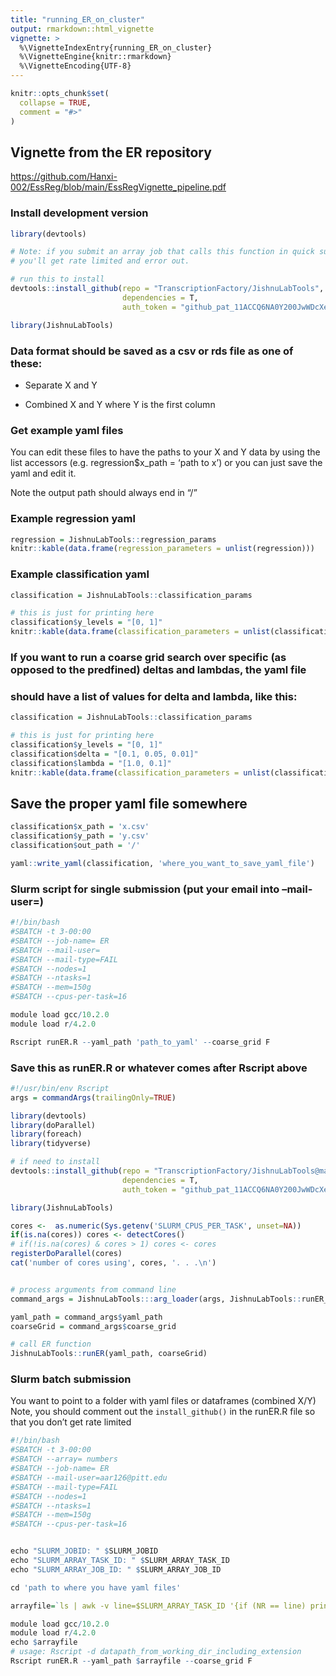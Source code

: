 ```yaml
---
title: "running_ER_on_cluster"
output: rmarkdown::html_vignette
vignette: >
  %\VignetteIndexEntry{running_ER_on_cluster}
  %\VignetteEngine{knitr::rmarkdown}
  %\VignetteEncoding{UTF-8}
---
```


```r
knitr::opts_chunk$set(
  collapse = TRUE,
  comment = "#>"
)
```

## Vignette from the ER repository

<https://github.com/Hanxi-002/EssReg/blob/main/EssRegVignette_pipeline.pdf>

### Install development version

```r
library(devtools)

# Note: if you submit an array job that calls this function in quick succession,
# you'll get rate limited and error out.

# run this to install 
devtools::install_github(repo = "TranscriptionFactory/JishnuLabTools", force = F,
                         dependencies = T,
                         auth_token = "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")

library(JishnuLabTools)
```

### Data format should be saved as a csv or rds file as one of these:

-   Separate X and Y

-   Combined X and Y where Y is the first column

### Get example yaml files

You can edit these files to have the paths to your X and Y data by using the list accessors (e.g. regression\$x_path = 'path to x') or you can just save the yaml and edit it.

Note the output path should always end in "/"

### Example regression yaml

```r

regression = JishnuLabTools::regression_params
knitr::kable(data.frame(regression_parameters = unlist(regression)))
```

### Example classification yaml

```r

classification = JishnuLabTools::classification_params

# this is just for printing here
classification$y_levels = "[0, 1]"
knitr::kable(data.frame(classification_parameters = unlist(classification)))

```

### If you want to run a coarse grid search over specific (as opposed to the predfined) deltas and lambdas, the yaml file 
### should have a list of values for delta and lambda, like this:
```r

classification = JishnuLabTools::classification_params

# this is just for printing here
classification$y_levels = "[0, 1]"
classification$delta = "[0.1, 0.05, 0.01]"
classification$lambda = "[1.0, 0.1]"
knitr::kable(data.frame(classification_parameters = unlist(classification)))

```

## Save the proper yaml file somewhere

```r

classification$x_path = 'x.csv'
classification$y_path = 'y.csv'
classification$out_path = '/'

yaml::write_yaml(classification, 'where_you_want_to_save_yaml_file')

```




### Slurm script for single submission (put your email into --mail-user=)

```r

#!/bin/bash
#SBATCH -t 3-00:00
#SBATCH --job-name= ER
#SBATCH --mail-user=
#SBATCH --mail-type=FAIL
#SBATCH --nodes=1
#SBATCH --ntasks=1
#SBATCH --mem=150g
#SBATCH --cpus-per-task=16

module load gcc/10.2.0
module load r/4.2.0

Rscript runER.R --yaml_path 'path_to_yaml' --coarse_grid F 

```

### Save this as runER.R or whatever comes after Rscript above
```r
#!/usr/bin/env Rscript
args = commandArgs(trailingOnly=TRUE)

library(devtools)
library(doParallel)
library(foreach)
library(tidyverse)

# if need to install
devtools::install_github(repo = "TranscriptionFactory/JishnuLabTools@master", force = F,
                         dependencies = T,
                         auth_token = "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")

library(JishnuLabTools)

cores <-  as.numeric(Sys.getenv('SLURM_CPUS_PER_TASK', unset=NA))
if(is.na(cores)) cores <- detectCores()
# if(!is.na(cores) & cores > 1) cores <- cores
registerDoParallel(cores)
cat('number of cores using', cores, '. . .\n')


# process arguments from command line
command_args = JishnuLabTools:::arg_loader(args, JishnuLabTools::runER_args)

yaml_path = command_args$yaml_path
coarseGrid = command_args$coarse_grid

# call ER function
JishnuLabTools::runER(yaml_path, coarseGrid)


```

### Slurm batch submission

You want to point to a folder with yaml files or dataframes (combined X/Y)
Note, you should comment out the `install_github()` in the runER.R file so that you don't get rate
limited
```r
#!/bin/bash
#SBATCH -t 3-00:00
#SBATCH --array= numbers
#SBATCH --job-name= ER
#SBATCH --mail-user=aar126@pitt.edu
#SBATCH --mail-type=FAIL
#SBATCH --nodes=1
#SBATCH --ntasks=1
#SBATCH --mem=150g
#SBATCH --cpus-per-task=16


echo "SLURM_JOBID: " $SLURM_JOBID
echo "SLURM_ARRAY_TASK_ID: " $SLURM_ARRAY_TASK_ID
echo "SLURM_ARRAY_JOB_ID: " $SLURM_ARRAY_JOB_ID

cd 'path to where you have yaml files'

arrayfile=`ls | awk -v line=$SLURM_ARRAY_TASK_ID '{if (NR == line) print $0}'`

module load gcc/10.2.0
module load r/4.2.0
echo $arrayfile
# usage: Rscript -d datapath_from_working_dir_including_extension
Rscript runER.R --yaml_path $arrayfile --coarse_grid F

```
